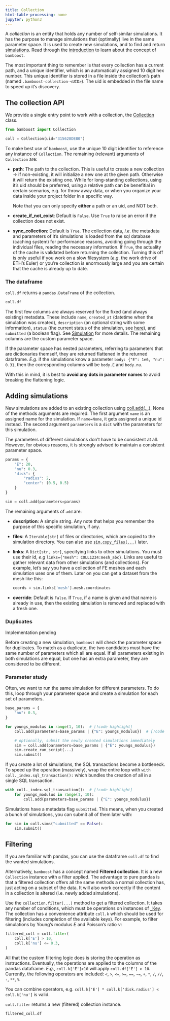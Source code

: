 ```yaml
---
title: Collection
html-table-processing: none
jupyter: python3
---
```



A _collection_ is an entity that holds any number of self-similar simulations.
It has the purpose to manage simulations that (optimally) live in the same parameter space.
It is used to create new simulations, and to find and return [simulations](/docs/simulation).
Read through the [introduction](/docs) to learn about the concept of `bamboost`.

The most important thing to remember is that every collection has a current path, and a unique identifier, which is an automatically assigned 10 digit hex number. This unique identifier is stored in a file inside the collection's path (named `.bamboost-collection-<UID>`). The uid is embedded in the file name to speed up it's discovery.

## The collection API

We provide a single entry point to work with a collection, the [Collection](/apidocs/core/collection#Collection) class.

```python
from bamboost import Collection

coll = Collection(uid="315628DE80")
```

To make best use of `bamboost`, use the unique 10 digit identifier to reference any instance of `Collection`.
The remaining (relevant) arguments of `Collection` are:

- **path**: The path to the collection. This is useful to create a new collection → if non-existing, it will initialize a new one at the given path. Otherwise it will return the existing one. While for long-standing collections, using it's uid should be preferred, using a relative path can be benefitial in certain scenarios, e.g. for throw away data, or when you organize your data inside your project folder in a specific way.

  :::{.callout-warning}
  Note that you can only specify **either** a path or an uid, and NOT both.
  :::

- **create_if_not_exist**: Default is `False`. Use `True` to raise an error if the collection does not exist.
- **sync_collection**: Default is `True`. The collection data, $i.e.$ the metadata and parameters of it's simulations is loaded from the sql database (caching system) for performance reasons, avoiding going through the individual files, reading the necessary information.
  If `True`, the actuality of the cache is validated before returning the collection. Turning this off is only useful if you work on a slow filesystem ($e.g.$ the work drive of ETH's Euler) or you're collection is enormously large and you are certain that the cache is already up to date.

### The dataframe

`coll.df` returns a `pandas.DataFrame` of the collection.

```python
coll.df
```

The first few columns are always reserved for the fixed (and always existing) metadata. These include `name`, `created_at` (datetime when the simulation was created), `description` (an optional string with some information), `status` (the current status of the simulation, see [here](/apidocs/core/simulation/base#Status)), and `submitted` (a boolean flag). See [Simulation](/guides/simulation) for more details.
The remaining columns are the custom parameter space.

If the parameter space has nested parameters, referring to parameters that are dictionaries themself, they are returned flattened in the returned dataframe. $E.g.$ if the simulations know a parameter `body: {"E": 1e6, "nu": 0.3}`, then the corresponding columns will be `body.E` and `body.nu`.

With this in mind, it is best to **avoid any dots in parameter names** to avoid breaking the flattening logic.

## Adding simulations

New simulations are added to an existing collection using [coll.add(...)](/apidocs/core/collection#Collection.add). None of the methods arguments are required. The first argument `name` is an assigned name for the simulation. If `name=None`, it gets assigned a unique id instead. The second argument `parameters` is a `dict` with the parameters for this simulation.

::: {.callout-tip}
The parameters of different simulations don't have to be consistent at all. However, for obvious reasons, it is strongly advised to maintain a consistent parameter space.
:::

```python
params = {
    "E": 20,
    "nu": 0.3,
    "disk": {
        "radius": 2,
        "center": (0.5, 0.5)
    }
}

sim = coll.add(parameters=params)
```

The remaining arguments of `add` are:

- **description**: A simple string. Any note that helps you remember the purpose of this specific simulation, if any.
- **files**: A `Iterable[str]` of files or directories, which are copied to the simulation directory. You can also use [`sim.copy_files(...)`](/apidocs/core/simulation/base#SimulationWriter.copy_files) later.
- **links**: A `Dict[str, str]`, specifying links to other simulations. You must use their id, $e.g$ `links={"mesh": COLL1234:mesh_abc}`. Links are useful to gather relevant data from other simulations (and collections). For example, let's say you have a collection of FE meshes and each simulation uses one of them. Later on you can get a dataset from the mesh like this:
  ```python
  coords = sim.links['mesh'].mesh.coordinates
  ```
- **override**: Default is `False`. If `True`, if a name is given and that name is already in use, then the existing simulation is removed and replaced with a fresh one.


### Duplicates

::: {.callout-warning}
Implementation pending
:::

Before creating a new simulation, `bamboost` will check the parameter space for duplicates.
To match as a duplicate, the two candidates must have the same number of parameters which all are equal. If all parameters existing in both simulations are equal, but one has an extra parameter, they are considered to be different.

### Parameter study

Often, we want to run the same simulation for different parameters.
To do this, loop through your parameter space and create a simulation for each set of parameters. 

```python
base_params = {
    "nu": 0.3,
}

for youngs_modulus in range(1, 10):  # [!code highlight]
    coll.add(parameters=base_params | {"E": youngs_modulus})  # [!code highlight]

    # optionally, submit the newly created simulations immediately
    sim = coll.add(parameters=base_params | {"E": youngs_modulus})
    sim.create_run_script(...)
    sim.submit()
```

::: {.callout-warning}
If you create a lot of simulations, the SQL transactions become a bottleneck. To speed up the operation (massively), wrap the entire loop with `with coll._index.sql_transaction():` which bundles the creation of all in a single SQL transaction.
```python
with coll._index.sql_transaction():  # [!code highlight]
    for youngs_modulus in range(1, 10):
        coll.add(parameters=base_params | {"E": youngs_modulus})
```
:::

::: {.callout-tip}
Simulations have a metadata flag `submitted`. This means, when you created a bunch of simulations, you can submit all of them later with:
```python
for sim in coll.sims("submitted" == False):
    sim.submit()
```
:::


## Filtering

If you are familiar with pandas, you can use the dataframe `coll.df` to find the wanted simulations.

Alternatively, `bamboost` has a concept named **Filtered collection**. It is a new `Collection` instance with a filter applied. The advantage to pure pandas is that a filtered collection offers all the same methods a normal collection has, just acting on a subset of the data.
It will also work correctly if the content in a collection is altered (i.e. newly added simulations).

Use the `collection.filter(...)` method to get a filtered collection. 
It takes any number of conditions, which must be operations on instances of [_Key](/apidocs/index/_filtering#_Key). The collection has a convenience attribute `coll.k` which should be used for filtering (includes completion of the available keys).
For example, to filter simulations by Young's modulus $E$ and Poisson's ratio $\nu$:
```python
filtered_coll = coll.filter(
    coll.k['E'] > 10,
    coll.k['nu'] <= 0.3,
)
```

All that the custom filtering logic does is storing the operation as instructions. Eventually, the operations are applied to the columns of the pandas dataframe. $E.g.$, `coll.k['E']>10` will apply `coll.df['E'] > 10`.
Currently, the following operators are included: 
`<`, `>`, `<=`, `>=`, `==`, `~=`, `+`, `*`, `/`, `//`, `-`, `**`, `%`

::: {.callout-tip}
You can combine operators, e.g. `coll.k['E'] * coll.k['disk.radius'] < coll.k['nu']` is valid.
:::

`coll.filter` returns a new (filtered) collection instance.

```python
filtered_coll.df
```
